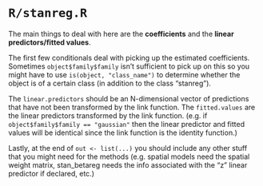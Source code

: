 # `R/stanreg.R`

The main things to deal with here are the **coefficients** and the **linear predictors/fitted values**.

The first few conditionals deal with picking up the estimated coefficients. Sometimes `object$family$family` isn't sufficient to pick up on this so you might have to use `is(object, "class_name")` to determine whether the object is of a certain class (in addition to the class "stanreg").

The `linear.predictors` should be an N-dimensional vector of predictions that have not been transformed by the link function. The `fitted.values` are the linear predictors transformed by the link function. (e.g. if `object$family$family == "gaussian"` then the linear predictor and fitted values will be identical since the link function is the identity function.)

Lastly, at the end of `out <- list(...)` you should include any other stuff that you might need for the methods (e.g. spatial models need the spatial weight matrix, stan_betareg needs the info associated with the "z" linear predictor if declared, etc.)